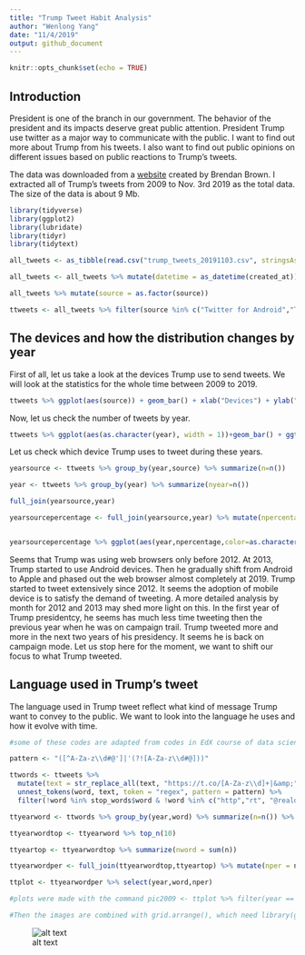 ```yaml
---
title: "Trump Tweet Habit Analysis"
author: "Wenlong Yang"
date: "11/4/2019"
output: github_document
---
```


```r
knitr::opts_chunk$set(echo = TRUE)
```

## Introduction

President is one of the branch in our government. The behavior of the president and its impacts deserve great public attention. President Trump use twitter as a major way to communicate with the public. I want to find out more about Trump from his tweets. I also want to find out public opinions on different issues based on public reactions to Trump's tweets.

The data was downloaded from a [website](http://www.trumptwitterarchive.com/data/realdonaldtrump/) created by Brendan Brown. I extracted all of Trump's tweets from 2009 to Nov. 3rd 2019 as the total data. The size of the data is about 9 Mb.

```r
library(tidyverse)
library(ggplot2)
library(lubridate)
library(tidyr)
library(tidytext)

all_tweets <- as_tibble(read.csv("trump_tweets_20191103.csv", stringsAsFactors=FALSE))

all_tweets <- all_tweets %>% mutate(datetime = as_datetime(created_at)) %>% mutate(year = year(datetime), month = month(datetime), day = day(datetime), hour = hour(datetime), minute = minute(datetime))

all_tweets %>% mutate(source = as.factor(source))

ttweets <- all_tweets %>% filter(source %in% c("Twitter for Android","Twitter for iPhone","Twitter Web Client"))


```

## The devices and how the distribution changes by year
First of all, let us take a look at the devices Trump use to send tweets. We will look at the statistics for the whole time between 2009 to 2019.

```r
ttweets %>% ggplot(aes(source)) + geom_bar() + xlab("Devices") + ylab("Count") + ggtitle("Fig. 1. Trump tweeting devices")
```

Now, let us check the number of tweets by year.

```r
ttweets %>% ggplot(aes(as.character(year), width = 1))+geom_bar() + ggtitle("Fig. 2. Trump tweets by year") + xlab("Year") + ylab("Count")
```

Let us check which device Trump uses to tweet during these years.

```r

yearsource <- ttweets %>% group_by(year,source) %>% summarize(n=n())

year <- ttweets %>% group_by(year) %>% summarize(nyear=n())

full_join(yearsource,year)

yearsourcepercentage <- full_join(yearsource,year) %>% mutate(npercentage = n/nyear)



```

```r
yearsourcepercentage %>% ggplot(aes(year,npercentage,color=as.character(source)))+geom_line(aes(year,npercentage))+geom_point() + scale_x_continuous(breaks=seq(2009,2019,2)) + ggtitle("Fig. 3. Trump tweeting device by year") + labs(color="Device") + ylab("Percentage") + xlab("Year")
```

Seems that Trump was using web browsers only before 2012. At 2013, Trump started to use Android devices. Then he gradually shift from Android to Apple and phased out the web browser almost completely at 2019. Trump started to tweet extensively since 2012. It seems the adoption of mobile device is to satisfy the demand of tweeting. A more detailed analysis by month for 2012 and 2013 may shed more light on this. In the first year of Trump presidentcy, he seems has much less time tweeting then the previous year when he was on campaign trail. Trump tweeted more and more in the next two years of his presidency. It seems he is back on campaign mode. Let us stop here for the moment, we want to shift our focus to what Trump tweeted.

## Language used in Trump's tweet

The language used in Trump tweet reflect what kind of message Trump want to convey to the public. We want to look into the language he uses and how it evolve with time. 

```r
#some of these codes are adapted from codes in EdX course of data science with R.

pattern <- "([^A-Za-z\\d#@']|'(?![A-Za-z\\d#@]))"

ttwords <- ttweets %>% 
  mutate(text = str_replace_all(text, "https://t.co/[A-Za-z\\d]+|&amp;", ""))  %>%
  unnest_tokens(word, text, token = "regex", pattern = pattern) %>%
  filter(!word %in% stop_words$word & !word %in% c("http","rt", "@realdonaldtrump", "tinyurl", "pqpfvm", "www") & !str_detect(word, "^\\d+$")) %>%  mutate(word = str_replace(word, "^'", "")) 

ttyearword <- ttwords %>% group_by(year,word) %>% summarize(n=n()) %>% arrange(desc(n), .by_group= TRUE) 

ttyearwordtop <- ttyearword %>% top_n(10)

ttyeartop <- ttyearwordtop %>% summarize(nword = sum(n))

ttyearwordper <- full_join(ttyearwordtop,ttyeartop) %>% mutate(nper = n / nword)

ttplot <- ttyearwordper %>% select(year,word,nper)

#plots were made with the command pic2009 <- ttplot %>% filter(year == 2009) %>% ggplot(aes(nper, reorder(word,nper)), subset(year)) + geom_point(color="blue", size=2) +theme(axis.text.y = element_text(size = 12)) + xlab("Percentage") + ylab("") + ggtitle(2009) + xlim(0,0.35)

#Then the images are combined with grid.arrange(), which need library(grid) and library(gridextra)

```
![alt text](https://raw.githubusercontent.com/Wenlong-Y/trump_tweets/master/words_year.png)


